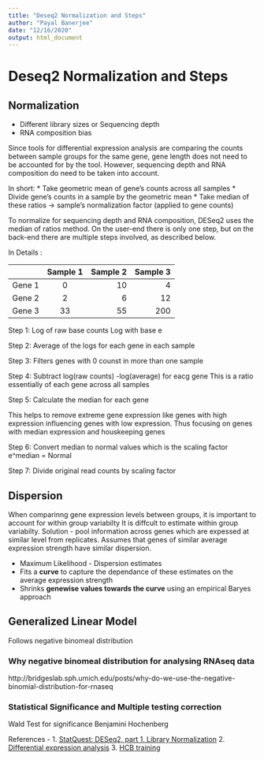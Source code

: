 ```yaml
---
title: "Deseq2 Normalization and Steps"
author: "Payal Banerjee"
date: "12/16/2020"
output: html_document
---
```

# Deseq2 Normalization and Steps

## Normalization

* Different library sizes or Sequencing depth
* RNA composition bias

Since tools for differential expression analysis are comparing the counts between sample groups for the same gene, gene length does not need to be accounted for by the tool. However, sequencing depth and RNA composition do need to be taken into account.

In short:
* Take geometric mean of gene's counts across all samples
* Divide gene's counts in a sample by the geometric mean
* Take median of these ratios -> sample's normalization factor (applied to gene counts)

To normalize for sequencing depth and RNA composition, DESeq2 uses the median of ratios method. On the user-end there is only one step, but on the back-end there are multiple steps involved, as described below.

In Details :

|        | Sample 1          | Sample 2  |Sample 3|
| ------ |:-------------:| -----:|-----:|
| Gene 1| 0| 10 |4|
| Gene 2| 2 | 6 |12|
| Gene 3 | 33 |55|200|

Step 1:
Log of raw base counts
Log with base e

Step 2:
Average of the logs for each gene in each sample

Step 3:
Filters genes with 0 counst in more than one sample

Step 4:
Subtract log(raw counts) -log(average) for eacg gene
This is a ratio essentially of each gene across all samples

Step 5:
Calculate the median for each gene

This helps to remove extreme gene expression like genes with high expression influencing genes with low expression. Thus focusing on genes with median expression and houskeeping genes

Step 6: 
Convert median to normal values which is the scaling factor
e^median = Normal

Step 7:
Divide original read counts by scaling factor

## Dispersion

When comparinng gene expression levels between groups, it is important to account for within group variabilty
It is diffcult to estimate within group variabilty. Solution - pool information across genes which are expessed at similar level from replicates. Assumes that genes of similar average expression strength have similar dispersion.

* Maximum Likelihood - Dispersion estimates
* Fits a **curve** to capture the dependance of these estimates on the average expression strength
* Shrinks **genewise values towards the curve** using an empirical Baryes approach

## Generalized Linear Model 

Follows negative binomeal distribution

### Why negative binomeal distribution for analysing RNAseq data

http://bridgeslab.sph.umich.edu/posts/why-do-we-use-the-negative-binomial-distribution-for-rnaseq


### Statistical Significance and Multiple testing correction

Wald Test for significance
Benjamini Hochenberg

References - 
1. [StatQuest: DESeq2, part 1, Library Normalization](https://youtu.be/UFB993xufUU) 
2. [Differential expression analysis](https://youtu.be/5tGCBW3_0IA)
3. [HCB training](https://hbctraining.github.io/DGE_workshop/lessons/02_DGE_count_normalization.html)

